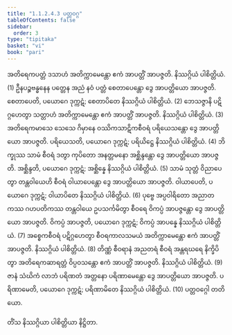 ```yaml
---
title: "1.1.2.4.3 ပတ္တဝဂ္ဂ"
tableOfContents: false
sidebar:
  order: 3
type: "tipitaka"
basket: "vi"
book: "pari"
---
```



<DynamicBreadcrumb />

<Division number="164" book="pari">

<Paragraph number="374" book="pari">
အတိရေကပတ္တံ ဒသာဟံ အတိက္ကာမေန္တော ဧကံ အာပတ္တိံ အာပဇ္ဇတိ. နိဿဂ္ဂိယံ ပါစိတ္တိယံ. (1)
</Paragraph>

<Paragraph number="375" book="pari">
ဦနပဉ္စဗန္ဓနေန ပတ္တေန အညံ နဝံ ပတ္တံ စေတာပေန္တော ဒွေ အာပတ္တိယော အာပဇ္ဇတိ. စေတာပေတိ, ပယောဂေ ဒုက္ကဋံ; စေတာပိတေ နိဿဂ္ဂိယံ ပါစိတ္တိယံ. (2)
</Paragraph>

<Paragraph number="376" book="pari">
ဘေသဇ္ဇာနိ ပဋိဂ္ဂဟေတွာ သတ္တာဟံ အတိက္ကာမေန္တော ဧကံ အာပတ္တိံ အာပဇ္ဇတိ. နိဿဂ္ဂိယံ ပါစိတ္တိယံ. (3)
</Paragraph>

<Paragraph number="377" book="pari">
အတိရေကမာသေ သေသေ ဂိမှာနေ ဝဿိကသာဋိကစီဝရံ ပရိယေသန္တော ဒွေ အာပတ္တိယော အာပဇ္ဇတိ. ပရိယေသတိ, ပယောဂေ ဒုက္ကဋံ; ပရိယိဋ္ဌေ နိဿဂ္ဂိယံ ပါစိတ္တိယံ. (4)
</Paragraph>

<Paragraph number="378" book="pari">
ဘိက္ခုဿ သာမံ စီဝရံ ဒတွာ ကုပိတော အနတ္တမနော အစ္ဆိန္ဒန္တော ဒွေ အာပတ္တိယော အာပဇ္ဇတိ. အစ္ဆိန္ဒတိ, ပယောဂေ ဒုက္ကဋံ; အစ္ဆိန္နေ နိဿဂ္ဂိယံ ပါစိတ္တိယံ. (5)
</Paragraph>

<Paragraph number="379" book="pari">
သာမံ သုတ္တံ ဝိညာပေတွာ တန္တဝါယေဟိ စီဝရံ ဝါယာပေန္တော ဒွေ အာပတ္တိယော အာပဇ္ဇတိ. ဝါယာပေတိ, ပယောဂေ ဒုက္ကဋံ; ဝါယာပိတေ နိဿဂ္ဂိယံ ပါစိတ္တိယံ. (6)
</Paragraph>

<Paragraph number="380" book="pari">
ပုဗ္ဗေ အပ္ပဝါရိတော အညာတကဿ ဂဟပတိကဿ တန္တဝါယေ ဥပသင်္ကမိတွာ စီဝရေ ဝိကပ္ပံ အာပဇ္ဇန္တော ဒွေ အာပတ္တိယော အာပဇ္ဇတိ. ဝိကပ္ပံ အာပဇ္ဇတိ, ပယောဂေ ဒုက္ကဋံ; ဝိကပ္ပံ အာပန္နေ နိဿဂ္ဂိယံ ပါစိတ္တိယံ. (7)
</Paragraph>

<Paragraph number="381" book="pari">
အစ္စေကစီဝရံ ပဋိဂ္ဂဟေတွာ စီဝရကာလသမယံ အတိက္ကာမေန္တော ဧကံ အာပတ္တိံ အာပဇ္ဇတိ. နိဿဂ္ဂိယံ ပါစိတ္တိယံ. (8)
</Paragraph>

<Paragraph number="382" book="pari">
တိဏ္ဏံ စီဝရာနံ အညတရံ စီဝရံ အန္တရဃရေ နိက္ခိပိတွာ အတိရေကဆာရတ္တံ ဝိပ္ပဝသန္တော ဧကံ အာပတ္တိံ အာပဇ္ဇတိ. နိဿဂ္ဂိယံ ပါစိတ္တိယံ. (9)
</Paragraph>

<Paragraph number="383" book="pari">
ဇာနံ သံဃိကံ လာဘံ ပရိဏတံ အတ္တနော ပရိဏာမေန္တော ဒွေ အာပတ္တိယော အာပဇ္ဇတိ. ပရိဏာမေတိ, ပယောဂေ ဒုက္ကဋံ; ပရိဏာမိတေ နိဿဂ္ဂိယံ ပါစိတ္တိယံ. (10)

</Paragraph>
</Division>

<Paragraph number="384" type="center" book="pari">
ပတ္တဝဂ္ဂေါ တတိယော.

  
တိံသ နိဿဂ္ဂိယာ ပါစိတ္တိယာ နိဋ္ဌိတာ.
</Paragraph>